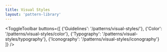 ```yaml
---
title: Visual Styles
layout: 'pattern-library'
---
```


<ToggleToolbar buttons={[
    {'Guidelines': '/patterns/visual-styles/'},
    {'Color': '/patterns/visual-styles/color'},
    {'Typography': '/patterns/visual-styles/typography'},
    {'Iconography': '/patterns/visual-styles/iconography'}
  ]} />
